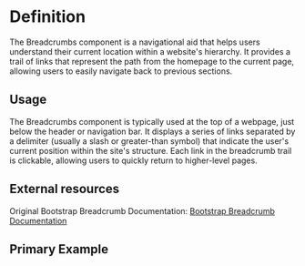 

<Meta title="Breadcrumbs" of={breadcrumbStories} />

# Definition

The Breadcrumbs component is a navigational aid that helps users understand their current location within a website's hierarchy. It provides a trail of links that represent the path from the homepage to the current page, allowing users to easily navigate back to previous sections.

## Usage

The Breadcrumbs component is typically used at the top of a webpage, just below the header or navigation bar. It displays a series of links separated by a delimiter (usually a slash or greater-than symbol) that indicate the user's current position within the site's structure. Each link in the breadcrumb trail is clickable, allowing users to quickly return to higher-level pages.

## External resources

Original Bootstrap Breadcrumb Documentation: [Bootstrap Breadcrumb Documentation](https://getbootstrap.com/docs/5.3/components/breadcrumb/)

## Primary Example

<Canvas of={breadcrumbStories.Simple} />
